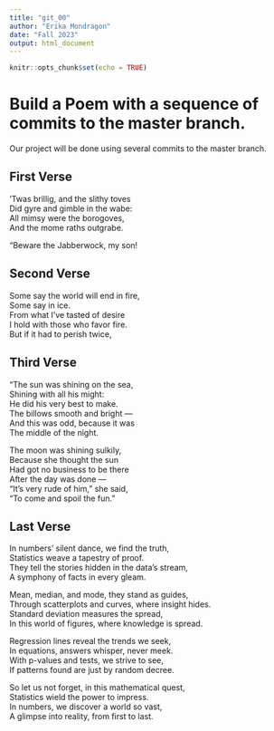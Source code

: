 ```yaml
---
title: "git_00"
author: "Erika Mondragon"
date: "Fall 2023"
output: html_document
---
```


```r
knitr::opts_chunk$set(echo = TRUE)
```
# Build a Poem with a sequence of commits to the master branch.
Our project will be done using several commits to the master branch.
<!-- Do not modify or change any text in "!--" bracketed areas such as this --- these are instructions to
you, if you change any of this the git program will notice it and compromise your git merging strategy !-->

## First Verse 
<!--Put the first five lines of a poem by Lewis Carrol in this section!-->

’Twas brillig, and the slithy toves   
      Did gyre and gimble in the wabe:   
All mimsy were the borogoves,   
      And the mome raths outgrabe.   
  
“Beware the Jabberwock, my son!   

## Second Verse
<!--Put the first five lines of a poem by Robert Frost here!-->

Some say the world will end in fire,  
Some say in ice.  
From what I’ve tasted of desire  
I hold with those who favor fire.  
But if it had to perish twice,    

## Third Verse
<!--Put the first two verses of The Walrus and the Carpenter here!-->
"The sun was shining on the sea,  
      Shining with all his might:  
He did his very best to make.   
      The billows smooth and bright —  
And this was odd, because it was  
      The middle of the night.  
  
The moon was shining sulkily,  
      Because she thought the sun   
Had got no business to be there  
      After the day was done —  
"It's very rude of him," she said,  
      "To come and spoil the fun."  
      
## Last Verse 
<!--Put a short poem of your choice 8-20 lines,here!-->

In numbers' silent dance, we find the truth,  
Statistics weave a tapestry of proof.  
They tell the stories hidden in the data's stream,  
A symphony of facts in every gleam.  
  
Mean, median, and mode, they stand as guides,  
Through scatterplots and curves, where insight hides.  
Standard deviation measures the spread,  
In this world of figures, where knowledge is spread.  
  
Regression lines reveal the trends we seek,  
In equations, answers whisper, never meek.  
With p-values and tests, we strive to see,  
If patterns found are just by random decree.  
  
So let us not forget, in this mathematical quest,  
Statistics wield the power to impress.  
In numbers, we discover a world so vast,  
A glimpse into reality, from first to last.  
